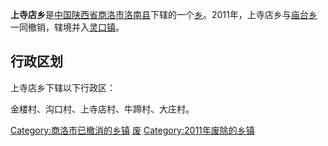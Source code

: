 {{中国乡级行政区
|行政区全称 = 上寺店乡
|景观照片文件名 = 
|景观照片描述 = 
|汉语拼音 =
|其他语言 = 
|其他语言名称 = 
|位置图文件名 = 
|位置图描述 = 
|自定义图片=
|上级行政区 = [[陕西省|陕西省]][[商洛市|商洛市]][[洛南县|洛南县]]
|行政区类别 = [[乡级行政区|乡]]
|行政区划代码 = 
|行政区划 = 
|村委会 = 
|居委会 = 
|建置时间 = 
|领导职位 = 
|领导名称 = 
|政府驻地 = 
|毗邻 = 
|地理坐标 = 
|总面积 = 
|总人口 = 
|户籍人口 = 
|户籍人口年份 = 
|常住人口 = 
|常住人口年份 = 
|人口密度 = 
|GDP = 
|邮政编码 = 
|电话区号 = 
|官方网站 = 
|网站名称 = 
}}
'''上寺店乡'''是[[中华人民共和国|中国]][[陕西省|陕西省]][[商洛市|商洛市]][[洛南县|洛南县]]下辖的一个[[乡级行政区|乡]]。2011年，上寺店乡与[[庙台乡_(洛南县)|庙台乡]]一同撤销，辖境并入[[灵口镇|灵口镇]]。

== 行政区划 ==
上寺店乡下辖以下行政区：

金楼村、沟口村、上寺店村、牛蹄村、大庄村。

{{洛南县行政区划}}
{{陕西行政区划小作品}}
[[Category:商洛市已撤消的乡镇|Category:商洛市已撤消的乡镇]]
[[Category:洛南县行政区划|废]]
[[Category:2011年废除的乡镇|Category:2011年废除的乡镇]]
